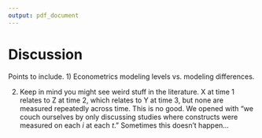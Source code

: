 ```yaml
---
output: pdf_document
---
```


# Discussion


Points to include. 1) Econometrics modeling levels vs. modeling differences. 

2) Keep in mind you might see weird stuff in the literature. X at time 1 relates to Z at time 2, which relates to Y at time 3, but none are measured repeatedly across time. This is no good. We opened with "we couch ourselves by only discussing studies where constructs were measured on each $i$ at each $t$." Sometimes this doesn't happen...
